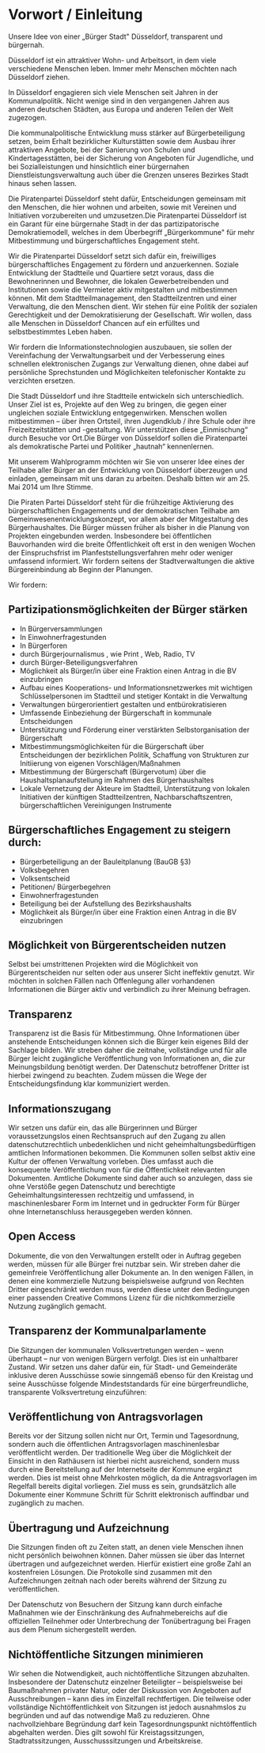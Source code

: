 = Vorwort / Einleitung =

Unsere Idee von einer „Bürger Stadt" Düsseldorf, transparent und bürgernah.

Düsseldorf ist ein attraktiver Wohn- und Arbeitsort, in dem viele verschiedene Menschen leben. Immer mehr Menschen möchten nach Düsseldorf ziehen. 

In Düsseldorf engagieren sich viele Menschen seit Jahren in der Kommunalpolitik. Nicht wenige sind in den vergangenen Jahren aus anderen deutschen Städten, aus Europa und anderen Teilen der Welt zugezogen.

Die kommunalpolitische Entwicklung muss stärker auf Bürgerbeteiligung setzen, beim Erhalt bezirklicher Kulturstätten sowie dem Ausbau ihrer attraktiven Angebote, bei der Sanierung von Schulen und Kindertagesstätten, bei der Sicherung von Angeboten für Jugendliche, und bei Sozialleistungen und hinsichtlich einer bürgernahen Dienstleistungsverwaltung auch über die Grenzen unseres Bezirkes Stadt hinaus sehen lassen.

Die Piratenpartei Düsseldorf steht dafür, Entscheidungen gemeinsam mit den Menschen, die hier wohnen und arbeiten, sowie mit Vereinen und Initiativen vorzubereiten und umzusetzen.Die Piratenpartei Düsseldorf ist ein Garant für eine bürgernahe Stadt in der das partizipatorische Demokratiemodell, welches in dem Überbegriff „Bürgerkommune" für mehr Mitbestimmung und bürgerschaftliches Engagement steht.

Wir die Piratenpartei Düsseldorf setzt sich dafür ein, freiwilliges bürgerschaftliches Engagement zu fördern und anzuerkennen. Soziale Entwicklung der Stadtteile und Quartiere setzt voraus, dass die Bewohnerinnen und Bewohner, die lokalen Gewerbetreibenden und Institutionen sowie die Vermieter aktiv mitgestalten und mitbestimmen können. Mit dem Stadtteilmanagement, den Stadtteilzentren und einer Verwaltung, die den Menschen dient. Wir stehen für eine Politik der sozialen Gerechtigkeit und der Demokratisierung der Gesellschaft. Wir wollen, dass alle Menschen in Düsseldorf Chancen auf ein erfülltes und selbstbestimmtes Leben haben.

Wir fordern die Informationstechnologien auszubauen, sie sollen der Vereinfachung der Verwaltungsarbeit und der Verbesserung eines schnellen elektronischen Zugangs zur Verwaltung dienen, ohne dabei auf persönliche Sprechstunden und Möglichkeiten telefonischer Kontakte zu verzichten ersetzen.

Die Stadt Düsseldorf und ihre Stadtteile entwickeln sich unterschiedlich. Unser Ziel ist es, Projekte auf den Weg zu bringen, die gegen einer ungleichen soziale Entwicklung entgegenwirken. Menschen wollen mitbestimmen – über ihren Ortsteil, ihren Jugendklub / ihre Schule oder ihre Freizeitzeitstätten und -gestaltung. Wir unterstützen diese „Einmischung“ durch Besuche vor Ort.Die Bürger von Düsseldorf sollen die Piratenpartei als demokratische Partei und Politiker „hautnah“ kennenlernen.

Mit unserem Wahlprogramm möchten wir Sie von unserer Idee eines der Teilhabe aller Bürger an der Entwicklung von Düsseldorf überzeugen und einladen, gemeinsam mit uns daran zu arbeiten. Deshalb bitten wir am 25. Mai 2014 um Ihre Stimme.

Die Piraten Partei Düsseldorf steht für die frühzeitige Aktivierung des bürgerschaftlichen Engagements und der demokratischen Teilhabe am Gemeinwesenentwicklungskonzept, vor allem aber der Mitgestaltung des Bürgerhaushaltes. Die Bürger müssen früher als bisher in die Planung von Projekten eingebunden werden. Insbesondere bei öffentlichen Bauvorhanden wird die breite Öffentlichkeit oft erst in den wenigen Wochen der Einspruchsfrist im Planfeststellungsverfahren mehr oder weniger umfassend informiert. Wir fordern seitens der Stadtverwaltungen die aktive Bürgereinbindung ab Beginn der Planungen.

Wir fordern:

== Partizipationsmöglichkeiten der Bürger stärken ==

* In Bürgerversammlungen
* In Einwohnerfragestunden
* In Bürgerforen
* durch Bürgerjournalismus , wie Print , Web, Radio, TV
* durch Bürger-Beteiligungsverfahren
* Möglichkeit als Bürger/in über eine Fraktion einen Antrag in die BV einzubringen
* Aufbau eines Kooperations- und Informationsnetzwerkes mit wichtigen Schlüsselpersonen im Stadtteil und stetiger Kontakt in die Verwaltung
* Verwaltungen bürgerorientiert gestalten und entbürokratisieren
* Umfassende Einbeziehung der Bürgerschaft in kommunale Entscheidungen
* Unterstützung und Förderung einer verstärkten Selbstorganisation der Bürgerschaft
* Mitbestimmungsmöglichkeiten für die Bürgerschaft über Entscheidungen der bezirklichen Politik, Schaffung von Strukturen zur Initiierung von eigenen Vorschlägen/Maßnahmen
* Mitbestimmung der Bürgerschaft (Bürgervotum) über die Haushaltsplanaufstellung im Rahmen des Bürgerhaushaltes
* Lokale Vernetzung der Akteure im Stadtteil, Unterstützung von lokalen Initiativen der künftigen Stadtteilzentren, Nachbarschaftszentren, bürgerschaftlichen Vereinigungen Instrumente

== Bürgerschaftliches Engagement zu steigern durch: ==

* Bürgerbeteiligung an der Bauleitplanung (BauGB §3)
* Volksbegehren
* Volksentscheid
* Petitionen/ Bürgerbegehren
* Einwohnerfragestunden
* Beteiligung bei der Aufstellung des Bezirkshaushalts
* Möglichkeit als Bürger/in über eine Fraktion einen Antrag in die BV einzubringen

== Möglichkeit von Bürgerentscheiden nutzen ==

Selbst bei umstrittenen Projekten wird die Möglichkeit von Bürgerentscheiden nur selten oder aus unserer Sicht ineffektiv genutzt. Wir möchten in solchen Fällen nach Offenlegung aller vorhandenen Informationen die Bürger aktiv und verbindlich zu ihrer Meinung befragen.

== Transparenz ==

Transparenz ist die Basis für Mitbestimmung. Ohne Informationen über anstehende Entscheidungen können sich die Bürger kein eigenes Bild der Sachlage bilden. Wir streben daher die zeitnahe, vollständige und für alle Bürger leicht zugängliche Veröffentlichung von Informationen an, die zur Meinungsbildung benötigt werden. Der Datenschutz betroffener Dritter ist hierbei zwingend zu beachten. Zudem müssen die Wege der Entscheidungsfindung klar kommuniziert werden.

== Informationszugang ==

Wir setzen uns dafür ein, das alle Bürgerinnen und Bürger voraussetzungslos einen Rechtsanspruch auf den Zugang zu allen datenschutzrechtlich unbedenklichen und nicht geheimhaltungsbedürftigen amtlichen Informationen bekommen. Die Kommunen sollen selbst aktiv eine Kultur der offenen Verwaltung vorleben. Dies umfasst auch die konsequente Veröffentlichung von für die Öffentlichkeit relevanten Dokumenten. Amtliche Dokumente sind daher auch so anzulegen, dass sie ohne Verstöße gegen Datenschutz und berechtigte Geheimhaltungsinteressen rechtzeitig und umfassend, in maschinenlesbarer Form im Internet und in gedruckter Form für Bürger ohne Internetanschluss herausgegeben werden können.

== Open Access ==

Dokumente, die von den Verwaltungen erstellt oder in Auftrag gegeben werden, müssen für alle Bürger frei nutzbar sein. Wir streben daher die gemeinfreie Veröffentlichung aller Dokumente an. In den wenigen Fällen, in denen eine kommerzielle Nutzung beispielsweise aufgrund von Rechten Dritter eingeschränkt werden muss, werden diese unter den Bedingungen einer passenden Creative Commons Lizenz für die nichtkommerzielle Nutzung zugänglich gemacht.

== Transparenz der Kommunalparlamente ==

Die Sitzungen der kommunalen Volksvertretungen werden – wenn überhaupt – nur von wenigen Bürgern verfolgt. Dies ist ein unhaltbarer Zustand. Wir setzen uns daher dafür ein, für Stadt- und Gemeinderäte inklusive deren Ausschüsse sowie sinngemäß ebenso für den Kreistag und seine Ausschüsse folgende Mindeststandards für eine bürgerfreundliche, transparente Volksvertretung einzuführen:

== Veröffentlichung von Antragsvorlagen ==

Bereits vor der Sitzung sollen nicht nur Ort, Termin und Tagesordnung, sondern auch die öffentlichen Antragsvorlagen maschinenlesbar veröffentlicht werden. Der traditionelle Weg über die Möglichkeit der Einsicht in den Rathäusern ist hierbei nicht ausreichend, sondern muss durch eine Bereitstellung auf der Internetseite der Kommune ergänzt werden. Dies ist meist ohne Mehrkosten möglich, da die Antragsvorlagen im Regelfall bereits digital vorliegen. Ziel muss es sein, grundsätzlich alle Dokumente einer Kommune Schritt für Schritt elektronisch auffindbar und zugänglich zu machen.

== Übertragung und Aufzeichnung ==

Die Sitzungen finden oft zu Zeiten statt, an denen viele Menschen ihnen nicht persönlich beiwohnen können. Daher müssen sie über das Internet übertragen und aufgezeichnet werden. Hierfür existiert eine große Zahl an kostenfreien Lösungen. Die Protokolle sind zusammen mit den Aufzeichnungen zeitnah nach oder bereits während der Sitzung zu veröffentlichen.

Der Datenschutz von Besuchern der Sitzung kann durch einfache Maßnahmen wie der Einschränkung des Aufnahmebereichs auf die offiziellen Teilnehmer oder Unterbrechung der Tonübertragung bei Fragen aus dem Plenum sichergestellt werden.

== Nichtöffentliche Sitzungen minimieren ==

Wir sehen die Notwendigkeit, auch nichtöffentliche Sitzungen abzuhalten. Insbesondere der Datenschutz einzelner Beteiligter – beispielsweise bei Baumaßnahmen privater Natur, oder der Diskussion von Angeboten auf Ausschreibungen – kann dies im Einzelfall rechtfertigen. Die teilweise oder vollständige Nichtöffentlichkeit von Sitzungen ist jedoch ausnahmslos zu begründen und auf das notwendige Maß zu reduzieren. Ohne nachvollziehbare Begründung darf kein Tagesordnungspunkt nichtöffentlich abgehalten werden. Dies gilt sowohl für Kreistagssitzungen, Stadtratssitzungen, Ausschusssitzungen und Arbeitskreise.
